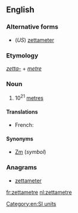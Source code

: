 ==English==

===Alternative forms===
* (''US'') [[zettameter]]

===Etymology===
''[[zetta-]]'' + ''[[metre]]''

===Noun===
{{en-noun}}

# 10<sup>21</sup> [[metre]]s

====Translations====
{{trans-top}}
* French: {{t|fr|zettamètre|m}}
{{trans-mid}}
{{trans-bottom}}

====Synonyms====
* [[Zm]] (''symbol'')

===Anagrams===
* [[zettameter#English|zettameter]]

[[Category:en:SI units]]

[[fr:zettametre]]
[[nl:zettametre]]